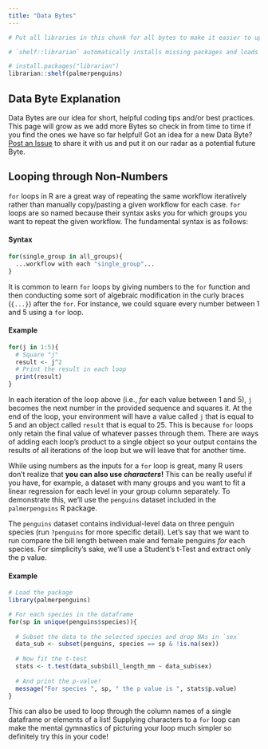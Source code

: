 ```yaml
---
title: "Data Bytes"
---
```


```r
# Put all libraries in this chunk for all bytes to make it easier to update in future

# `shelf::librarian` automatically installs missing packages and loads all packages. It also works for non-CRAN packages without needing to do the whole 'install `remotes` then `install_github`' thing

# install.packages("librarian")
librarian::shelf(palmerpenguins)
```

## Data Byte Explanation

Data Bytes are our idea for short, helpful coding tips and/or best practices. This page will grow as we add more Bytes so check in from time to time if you find the ones we have so far helpful! Got an idea for a new Data Byte? [Post an Issue](https://github.com/nceas-coding-club/nceas-coding-club.github.io/issues) to share it with us and put it on our radar as a potential future Byte.

## Looping through Non-Numbers

`for` loops in R are a great way of repeating the same workflow iteratively rather than manually copy/pasting a given workflow for each case. `for` loops are so named because their syntax asks you for which groups you want to repeat the given workflow. The fundamental syntax is as follows:

:::callout-tip
#### Syntax
```r
for(single_group in all_groups){
  ...workflow with each "single_group"...
}
```
:::

It is common to learn `for` loops by giving numbers to the `for` function and then conducting some sort of algebraic modification in the curly braces (`{...}`) after the `for`. For instance, we could square every number between 1 and 5 using a `for` loop.

:::callout-note
#### Example
```r
for(j in 1:5){
  # Square "j"
  result <- j^2
  # Print the result in each loop
  print(result)
}
```
:::

In each iteration of the loop above (i.e., *for* each value between 1 and 5), `j` becomes the next number in the provided sequence and squares it. At the end of the loop, your environment will have a value called `j` that is equal to 5 and an object called `result` that is equal to 25. This is because `for` loops only retain the final value of whatever passes through them. There are ways of adding each loop's product to a single object so your output contains the results of all iterations of the loop but we will leave that for another time.

While using numbers as the inputs for a `for` loop is great, many R users don't realize that **you can also use _characters_!** This can be really useful if you have, for example, a dataset with many groups and you want to fit a linear regression for each level in your group column separately. To demonstrate this, we'll use the `penguins` dataset included in the `palmerpenguins` R package.

The `penguins` dataset contains individual-level data on three penguin species (run `?penguins` for more specific detail). Let's say that we want to run compare the bill length between male and female penguins *for* each species. For simplicity's sake, we'll use a Student's t-Test and extract only the p value.

:::callout-note
#### Example
```r
# Load the package
library(palmerpenguins)

# For each species in the dataframe
for(sp in unique(penguins$species)){
  
  # Subset the data to the selected species and drop NAs in `sex`
  data_sub <- subset(penguins, species == sp & !is.na(sex))
  
  # Now fit the t-test
  stats <- t.test(data_sub$bill_length_mm ~ data_sub$sex)
  
  # And print the p-value!
  message("For species ", sp, " the p value is ", stats$p.value)
}
```
:::

This can also be used to loop through the column names of a single dataframe or elements of a list! Supplying characters to a `for` loop can make the mental gymnastics of picturing your loop much simpler so definitely try this in your code!





